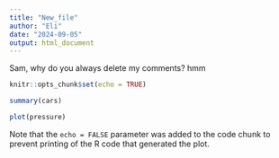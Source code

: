 ```yaml
---
title: "New_file"
author: "Eli"
date: "2024-09-05"
output: html_document
---
```


Sam, why do you always delete my comments?
hmm

```r
knitr::opts_chunk$set(echo = TRUE)
```


```r
summary(cars)
```

```r
plot(pressure)
```

Note that the `echo = FALSE` parameter was added to the code chunk to prevent printing of the R code that generated the plot.
